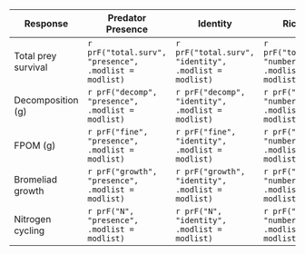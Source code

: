 
| Response | Predator Presence | Identity | Richness | Pairwise PD |
| -------- | ------------------| ---------|--------- | ---------- |
| Total prey survival  |   `r prF("total.surv", "presence", .modlist = modlist)` | `r prF("total.surv", "identity", .modlist = modlist)`  | `r prF("total.surv", "number", .modlist = modlist)` | `r prF("total.surv", "phylodist", .modlist = modlist)` | 
| Decomposition (g)  | `r prF("decomp", "presence", .modlist = modlist)` | `r prF("decomp", "identity", .modlist = modlist)`| `r prF("decomp", "number", .modlist = modlist)` | `r prF("decomp", "phylodist", .modlist = modlist)` | 
| FPOM (g)     | `r prF("fine", "presence", .modlist = modlist)` | `r prF("fine", "identity", .modlist = modlist)` | `r prF("fine", "number", .modlist = modlist)` | `r prF("fine", "phylodist", .modlist = modlist)` |
| Bromeliad growth  | `r prF("growth", "presence", .modlist = modlist)` |`r prF("growth", "identity", .modlist = modlist)` | `r prF("growth", "number", .modlist = modlist)` | `r prF("growth", "phylodist", .modlist = modlist)` |
| Nitrogen cycling  | `r prF("N", "presence", .modlist = modlist)` |`r prF("N", "identity", .modlist = modlist)` | `r prF("N", "number", .modlist = modlist)` | `r prF("N", "phylodist", .modlist = modlist)` |